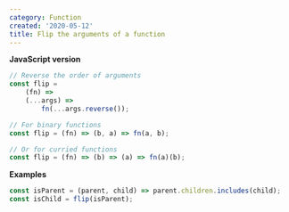 ```yaml
---
category: Function
created: '2020-05-12'
title: Flip the arguments of a function
---
```


**JavaScript version**

```js flip.js
// Reverse the order of arguments
const flip =
    (fn) =>
    (...args) =>
        fn(...args.reverse());

// For binary functions
const flip = (fn) => (b, a) => fn(a, b);

// Or for curried functions
const flip = (fn) => (b) => (a) => fn(a)(b);
```

**Examples**

```js examples.js
const isParent = (parent, child) => parent.children.includes(child);
const isChild = flip(isParent);
```
